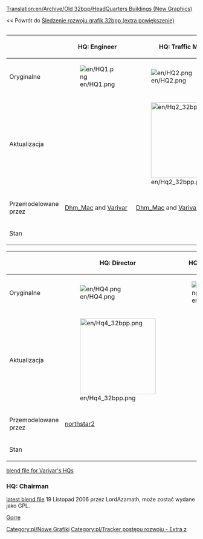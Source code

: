 [[Translation:en/Archive/Old 32bpp/HeadQuarters Buildings (New Graphics)]]


<< Powrót do <!--[[32bpp_graphics_development_tracker_(extra_zoom)]]-->[[pl/Archive/Old 32bpp/Śledzenie rozwoju grafik 32bpp (extra powiększenie)|Śledzenie rozwoju grafik 32bpp (extra powiększenie)]]

<div><div style="display: table-cell; width:100%">{{en/Progress bar 32bpp tracker|headquarter}}</div><div style="display: table-cell"></div></div>


{{en/Tracker sprite key}}


{| border=1 style="background:#e7ebff;"
!
!HQ: Engineer
!HQ: Traffic Manager
!HQ: Transport Coordinator
|-
!Oryginalne
|[[File:en/HQ1.png]]
|[[File:en/HQ2.png]]
|[[File:en/HQ3.png]]
|-
!Aktualizacja
|
|[[File:en/Hq2 32bpp.png|200px]]
|[[File:en/Hq3 32bpp.png|200px]]
|-
!Przemodelowane przez
|[[en/Dhm Mac|Dhm_Mac]] and [[en/Varivar|Varivar]]
|[[en/Dhm Mac|Dhm_Mac]] and [[en/Varivar|Varivar]]
|[[en/Dhm Mac|Dhm_Mac]] and [[en/Varivar|Varivar]]
|-
!Stan
{{en/Done}}
{{en/Done}}
{{en/Done}}
|}

{| border=1 style="background:#e7ebff;"
!
!HQ: Director
!HQ: Chairman
!Statue
|-
!Oryginalne
|[[File:en/HQ4.png]]
|[[File:en/HQ5.png]]
|[[File:en/Company Statue.png]]
|-
!Aktualizacja
|[[File:en/Hq4 32bpp.png|200px]]
|
|[[File:en/Statue2.png|200px]]
|-
!Przemodelowane przez
|[[en/Northstar2|northstar2]]
|
|[[en/Dhm Mac|Dhm_Mac]]
|-
!Stan
{{en/Done}}
{{en/Unclaimed}}
{{en/Done}}
|}

[http://www.tt-forums.net/viewtopic.php?p=732303#p732303 blend file for Varivar's HQs]
===HQ: Chairman===
[http://www.tt-forums.net/viewtopic.php?p=670788#p670788 latest blend file] 19 Listopad 2006 przez  LordAzamath, może zostać wydane jako GPL.

[[en/Gorre|Gorre]]


<!--{{Navbox Graphics Development}}-->{{pl/Navbox Programowanie grafik}}

<!--[[Category:New Graphics]][[Category:Development progress tracker - Extra zoom]]-->[[Category:pl/Nowe Grafiki]][[Category:pl/Tracker postępu rozwoju - Extra z]]